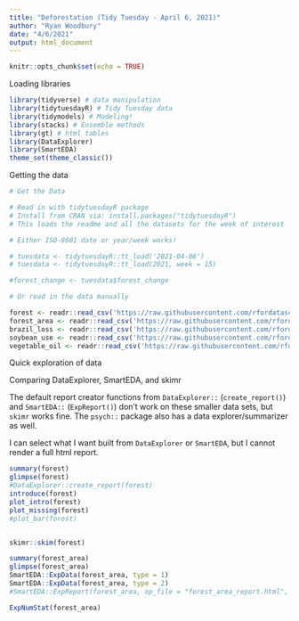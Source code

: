 ```yaml
---
title: "Deforestation (Tidy Tuesday - April 6, 2021)"
author: "Ryan Woodbury"
date: "4/6/2021"
output: html_document
---
```


```r
knitr::opts_chunk$set(echo = TRUE)
```

Loading libraries

```r
library(tidyverse) # data manipulation
library(tidytuesdayR) # Tidy Tuesday data
library(tidymodels) # Modeling!
library(stacks) # Ensemble methods
library(gt) # html tables
library(DataExplorer)
library(SmartEDA)
theme_set(theme_classic())
```

Getting the data

```r
# Get the Data

# Read in with tidytuesdayR package 
# Install from CRAN via: install.packages("tidytuesdayR")
# This loads the readme and all the datasets for the week of interest

# Either ISO-8601 date or year/week works!

# tuesdata <- tidytuesdayR::tt_load('2021-04-06')
# tuesdata <- tidytuesdayR::tt_load(2021, week = 15)

#forest_change <- tuesdata$forest_change

# Or read in the data manually

forest <- readr::read_csv('https://raw.githubusercontent.com/rfordatascience/tidytuesday/master/data/2021/2021-04-06/forest.csv')
forest_area <- readr::read_csv('https://raw.githubusercontent.com/rfordatascience/tidytuesday/master/data/2021/2021-04-06/forest_area.csv')
brazil_loss <- readr::read_csv('https://raw.githubusercontent.com/rfordatascience/tidytuesday/master/data/2021/2021-04-06/brazil_loss.csv')
soybean_use <- readr::read_csv('https://raw.githubusercontent.com/rfordatascience/tidytuesday/master/data/2021/2021-04-06/soybean_use.csv')
vegetable_oil <- readr::read_csv('https://raw.githubusercontent.com/rfordatascience/tidytuesday/master/data/2021/2021-04-06/vegetable_oil.csv')
```

Quick exploration of data

Comparing DataExplorer, SmartEDA, and skimr

The default report creator functions from `DataExplorer::` (`create_report()`) and `SmartEDA::` (`ExpReport()`) don't work on these smaller data sets, but `skimr` works fine. The `psych::` package also has a data explorer/summarizer as well.

I can select what I want built from `DataExplorer` or `SmartEDA`, but I cannot render a full html report.

```r
summary(forest)
glimpse(forest)
#DataExplorer::create_report(forest)
introduce(forest)
plot_intro(forest)
plot_missing(forest)
#plot_bar(forest)


skimr::skim(forest)
```

```r
summary(forest_area)
glimpse(forest_area)
SmartEDA::ExpData(forest_area, type = 1)
SmartEDA::ExpData(forest_area, type = 2)
#SmartEDA::ExpReport(forest_area, op_file = "forest_area_report.html", sc = 2, sn = 2)

ExpNumStat(forest_area)
```

